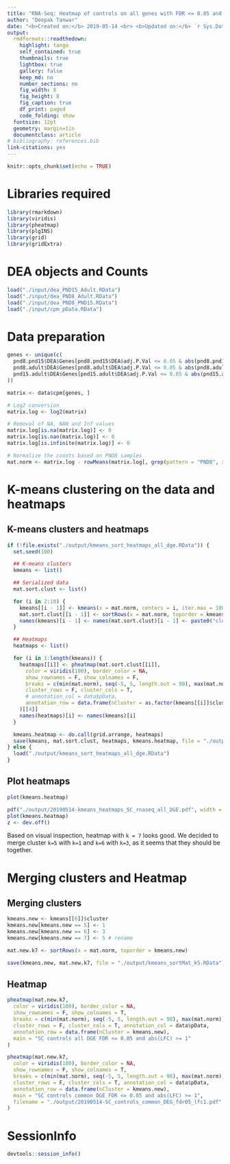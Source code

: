```yaml
---
title: "RNA-Seq: Heatmap of controls on all genes with FDR <= 0.05 and abs(LFC) >= 1"
author: "Deepak Tanwar"
date: "<b>Created on:</b> 2019-05-14 <br> <b>Updated on:</b> `r Sys.Date()`"
output:
  rmdformats::readthedown:
    highlight: tango
    self_contained: true
    thumbnails: true
    lightbox: true
    gallery: false
    keep_md: no
    number_sections: no
    fig_width: 8
    fig_height: 8
    fig_caption: true
    df_print: paged
    code_folding: show
  fontsize: 12pt
  geometry: margin=1in
  documentclass: article
# bibliography: references.bib
link-citations: yes
---
```


```r
knitr::opts_chunk$set(echo = TRUE)
```

# Libraries required

```r
library(rmarkdown)
library(viridis)
library(pheatmap)
library(plgINS)
library(grid)
library(gridExtra)
```

# DEA objects and Counts
```r
load("./input/dea_PND15_Adult.RData")
load("./input/dea_PND8_Adult.RData")
load("./input/dea_PND8_PND15.RData")
load("./input/cpm_pData.RData")
```


# Data preparation
```r
genes <- unique(c(
  pnd8.pnd15$DEA$Genes[pnd8.pnd15$DEA$adj.P.Val <= 0.05 & abs(pnd8.pnd15$DEA$logFC) >= 1],
  pnd8.adult$DEA$Genes[pnd8.adult$DEA$adj.P.Val <= 0.05 & abs(pnd8.adult$DEA$logFC) >= 1],
  pnd15.adult$DEA$Genes[pnd15.adult$DEA$adj.P.Val <= 0.05 & abs(pnd15.adult$DEA$logFC) >= 1]
))

matrix <- data$cpm[genes, ]

# Log2 conversion
matrix.log <- log2(matrix)

# Removal of NA, NAN and Inf values
matrix.log[is.na(matrix.log)] <- 0
matrix.log[is.nan(matrix.log)] <- 0
matrix.log[is.infinite(matrix.log)] <- 0

# Normalize the counts based on PND8 samples
mat.norm <- matrix.log - rowMeans(matrix.log[, grep(pattern = "PND8", x = colnames(matrix.log), value = T)])
```


# K-means clustering on the data and heatmaps

## K-means clusters and heatmaps
```r
if (!file.exists("./output/kmeans_sort_heatmaps_all_dge.RData")) {
  set.seed(100)

  ## K-means clusters
  kmeans <- list()

  ## Serialized data
  mat.sort.clust <- list()

  for (i in 2:10) {
    kmeans[[i - 1]] <- kmeans(x = mat.norm, centers = i, iter.max = 100)
    mat.sort.clust[[i - 1]] <- sortRows(x = mat.norm, toporder = kmeans[[i - 1]]$cluster)
    names(kmeans)[i - 1] <- names(mat.sort.clust)[i - 1] <- paste0("cluster_", i)
  }

  ## Heatmaps
  heatmaps <- list()

  for (i in 1:length(kmeans)) {
    heatmaps[[i]] <- pheatmap(mat.sort.clust[[i]],
      color = viridis(100), border_color = NA,
      show_rownames = F, show_colnames = F,
      breaks = c(min(mat.norm), seq(-5, 5, length.out = 98), max(mat.norm)),
      cluster_rows = F, cluster_cols = T,
      # annotation_col = data$pData,
      annotation_row = data.frame(nCluster = as.factor(kmeans[[i]]$cluster))
    )[[4]]
    names(heatmaps)[i] <- names(kmeans)[i]
  }

  kmeans.heatmap <- do.call(grid.arrange, heatmaps)
  save(kmeans, mat.sort.clust, heatmaps, kmeans.heatmap, file = "./output/kmeans_sort_heatmaps_all_dge.RData")
} else {
  load("./output/kmeans_sort_heatmaps_all_dge.RData")
}
```

## Plot heatmaps
```r
plot(kmeans.heatmap)
```

```r
pdf("./output/20190514-kmeans_heatmaps_SC_rnaseq_all_DGE.pdf", width = 11, height = 8.5)
plot(kmeans.heatmap)
z <- dev.off()
```


Based on visual inspection, heatmap with `k = 7` looks good. We decided to merge cluster `k=5` with `k=1` and `k=6` with `k=3`,  as it seems that they should be together.

# Merging clusters and Heatmap

## Merging clusters
```r
kmeans.new <- kmeans[[6]]$cluster
kmeans.new[kmeans.new == 5] <- 1
kmeans.new[kmeans.new == 6] <- 3
kmeans.new[kmeans.new == 7] <- 5 # rename

mat.new.k7 <- sortRows(x = mat.norm, toporder = kmeans.new)

save(kmeans.new, mat.new.k7, file = "./output/kmeans_sortMat_k5.RData")
```

## Heatmap
```r
pheatmap(mat.new.k7,
  color = viridis(100), border_color = NA,
  show_rownames = F, show_colnames = T,
  breaks = c(min(mat.norm), seq(-5, 5, length.out = 98), max(mat.norm)),
  cluster_rows = F, cluster_cols = T, annotation_col = data$pData,
  annotation_row = data.frame(nCluster = kmeans.new),
  main = "SC controls all DGE FDR <= 0.05 and abs(LFC) >= 1"
)
```


```r
pheatmap(mat.new.k7,
  color = viridis(100), border_color = NA,
  show_rownames = F, show_colnames = T,
  breaks = c(min(mat.norm), seq(-5, 5, length.out = 98), max(mat.norm)),
  cluster_rows = F, cluster_cols = T, annotation_col = data$pData,
  annotation_row = data.frame(nCluster = kmeans.new),
  main = "SC controls common DGE FDR <= 0.05 and abs(LFC) >= 1",
  filename = "./output/20190514-SC_controls_common_DEG_fdr05_lfc1.pdf"
)
```

# SessionInfo
```r
devtools::session_info()
```